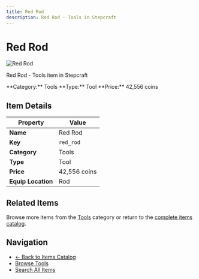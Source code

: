 ```yaml
---
title: Red Rod
description: Red Rod - Tools in Stepcraft
---
```


# Red Rod

<div className="flex items-start gap-6 mb-8">
  <div className="flex-shrink-0">
    <img src="/assets/resources/smithing/red_rod.png" alt="Red Rod" className="w-24 h-24 border rounded-lg" />
  </div>
  <div className="flex-1">
    <div className="space-y-2">
      <p className="text-lg text-muted-foreground">Red Rod - Tools item in Stepcraft</p>
      <div className="flex flex-wrap gap-4 text-sm">
        <span className="px-2 py-1 bg-blue-100 dark:bg-blue-900 rounded-md">
          **Category:** Tools
        </span>
        <span className="px-2 py-1 bg-green-100 dark:bg-green-900 rounded-md">
          **Type:** Tool
        </span>
        <span className="px-2 py-1 bg-yellow-100 dark:bg-yellow-900 rounded-md">
          **Price:** 42,556 coins
        </span>
      </div>
    </div>
  </div>
</div>

## Item Details

| Property | Value |
|----------|-------|
| **Name** | Red Rod |
| **Key** | `red_rod` |
| **Category** | Tools |
| **Type** | Tool |
| **Price** | 42,556 coins |
| **Equip Location** | Rod |





## Related Items

Browse more items from the [Tools](/docs/items#tools) category or return to the [complete items catalog](/docs/items).

## Navigation

- [← Back to Items Catalog](/docs/items)
- [Browse Tools](/docs/items#tools)
- [Search All Items](/search)
